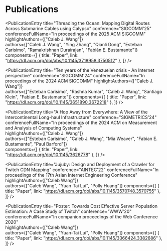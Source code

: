 # Publications 

<PublicationEntry
    title="Threading the Ocean: Mapping Digital Routes Across Submarine Cables using Calypso"
    conference="SIGCOMM'25" 
    conferenceFullName="In proceedings of the 2025 ACM SIGCOMM" 
    highlightAuthors={["Caleb J. Wang"]}  
    authors={["Caleb J. Wang", "Ying Zhang", "Qianli Dong", "Esteban Carisimo", "Ramakrishnan Durairajan", "Fabián E. Bustamante"]} 
    components={[
        { title: "Paper", link: "https://dl.acm.org/doi/abs/10.1145/3718958.3750512" }, 
    ]} 
/> 

<PublicationEntry
    title="Ten years of the Venezuelan crisis - An Internet perspective"
    conference="SIGCOMM'24" 
    conferenceFullName="In proceedings of the 2024 ACM SIGCOMM" 
    highlightAuthors={["Caleb J. Wang"]}  
    authors={["Esteban Carisimo", "Rashna Kumar", "Caleb J. Wang", "Santiago Klein", "Fabian E. Bustamante"]} 
    components={[
        { title: "Paper", link: "https://dl.acm.org/doi/10.1145/3651890.3672218" }, 
    ]} 
/> 

<PublicationEntry
    title="A Hop Away from Everywhere: A View of the Intercontinental Long-haul Infrastructure"
    conference="SIGMETRICS'24"
    conferenceFullName="In proceedings of the 2024 ACM on Measurement and Analysis of Computing Systems"   
    highlightAuthors={["Caleb J. Wang"]}  
    authors={["Esteban Carisimo", "Caleb J. Wang", "Mia Weaver", "Fabian E. Bustamante", "Paul Barford"]}  
    components={[
        { title: "Paper", link: "https://dl.acm.org/doi/10.1145/3626778" }, 
    ]} 
/> 

<PublicationEntry
    title="Jujuby: Design and Deployment of a Crawler for Twitch CDN Mapping"
    conference="AINTEC'22"
    conferenceFullName="In proceedings of the 17th Asian Internet Engineering Conference" 
    highlightAuthors={["Caleb Wang"]}   
    authors={["Caleb Wang", "Yuan-Tai Lui", "Polly Huang"]} 
    components={[
        { title: "Paper", link: "https://dl.acm.org/doi/abs/10.1145/3570748.3570755" },  
    ]} 
/> 

<PublicationEntry
    title="Poster: Towards Cost Effective Server Population Estimation: A Case Study of Twitch"
    conference="WWW'20" 
    conferenceFullName="In companion proceedings of the Web Conference 2020"  
    highlightAuthors={["Caleb Wang"]}   
    authors={["Caleb Wang", "Yuan-Tai Lui", "Polly Huang"]} 
    components={[
        { title: "Paper", link: "https://dl.acm.org/doi/abs/10.1145/3366424.3382686" },  
    ]} 
/> 


